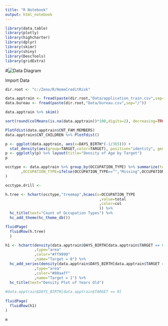 ---
title: "R Notebook"
output: html_notebook
---

```{r}
library(data.table)
library(plotly)
library(highcharter)
library(dplyr)
library(skimr)
library(shiny)
library(DescTools)
library(gridExtra)
```

#![Data Diagram](c:/Zeno/R/HomeCreditRisk/DataDiagram.png)

Import Data

```{r}
dir.root <- "c:/Zeno/R/HomeCreditRisk"

data.apptrain <- fread(paste(dir.root,"Data/application_train.csv",sep="/"))
data.bureau <- fread(paste(dir.root,"Data/bureau.csv",sep="/"))
```


```{r}
data.apptrain %>% skim()
```

```{r}
sort(round(colMeans(is.na(data.apptrain))*100,digits=2), decreasing=TRUE)
```

```{r}

PlotFdist(data.apptrain$CNT_FAM_MEMBERS)
data.apptrain$CNT_CHILDREN %>% PlotFdist()

```


```{r}
p <- ggplot(data.apptrain, aes(x=DAYS_BIRTH*(-1/365))) +
  stat_density(aes(group=TARGET,color=TARGET), position="identity", geom="line")
p <- ggplotly(p) %>% layout(title="Density of Age by Target")
p
```

```{r}
occtype <- data.apptrain %>% group_by(OCCUPATION_TYPE) %>% summarize(total=n()) %>% arrange(desc(total)) %>% mutate(col=seq(from=length(unique(occtype$OCCUPATION_TYPE)),to=1,by=-1)
       ,OCCUPATION_TYPE=ifelse(OCCUPATION_TYPE=="","Missing",OCCUPATION_TYPE)
) 

occtype.drill <- 

h.tree <- hchart(occtype,"treemap",hcaes(x=OCCUPATION_TYPE
                                          ,value=total
                                          ,color=col
                                          )) %>%
  hc_title(text="Count of Occupation Types") %>%
  hc_add_theme(hc_theme_db())

fluidPage(
  fluidRow(h.tree)
  )

```

```{r}
h1 <- hchart(density(data.apptrain$DAYS_BIRTH[data.apptrain$TARGET == 0] / -365)
             ,type="area"
             ,color="#ff9999"
             ,name="Target = 0") %>%
  hc_add_series(density(data.apptrain$DAYS_BIRTH[data.apptrain$TARGET == 1] / -365)
             ,type="area"
             ,color="#80aaff"
             ,name="Target = 1") %>%
  hc_title(text="Density Plot of Years Old")
  
#data.apptrain$DAYS_BIRTH[data.apptrain$TARGET == 0]
 
fluidPage(
  fluidRow(h1)
) 
```

```{r}
m
```






